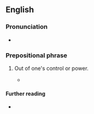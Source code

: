 ==English==

===Pronunciation===
* {{audio|en|en-au-above one's bend.ogg|Audio (AU)}}

===Prepositional phrase===
{{en-prep phrase}}

# {{lb|en|idiom|US|dated}} Out of one's control or power.
#* {{quote-text|en|year=1835|author=Davy Crockett|authorlink=Davy Crockett|title=An account of Col. Crockett's tour to the North and down East|passage=I shall not attempt to describe the curiosities at Peale's Museum; it is '''above my bend'''.}}

====Further reading====
* {{cite-book|en|year=1848|author=John Russell Bartlett|authorlink=John Russell Bartlett|title=Dictionary of Americanisms|url=http://www.merrycoz.org/voices/bartlett/AMER02.HTM#a}}